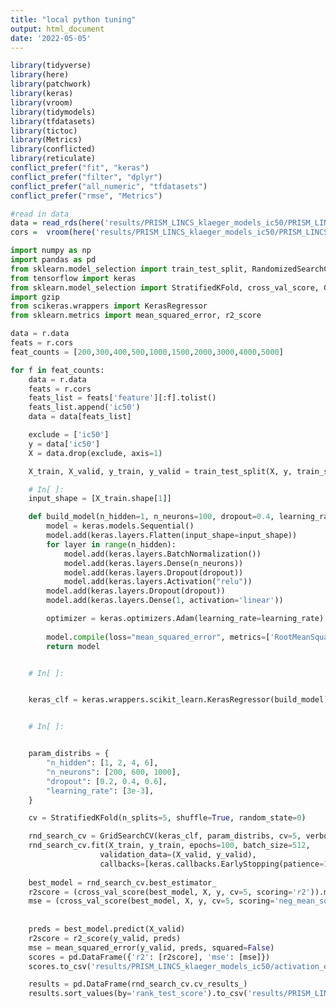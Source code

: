 ```yaml
---
title: "local python tuning"
output: html_document
date: '2022-05-05'
---
```


```r
library(tidyverse)
library(here)
library(patchwork)
library(keras)
library(vroom)
library(tidymodels)
library(tfdatasets)
library(tictoc)
library(Metrics)
library(conflicted)
library(reticulate)
conflict_prefer("fit", "keras")
conflict_prefer("filter", "dplyr")
conflict_prefer("all_numeric", "tfdatasets")
conflict_prefer("rmse", "Metrics")
```

```r
#read in data
data = read_rds(here('results/PRISM_LINCS_klaeger_models_ic50/PRISM_LINCS_klaeger_data_for_ml_5000feat_ic50.rds.gz'))
cors =  vroom(here('results/PRISM_LINCS_klaeger_models_ic50/PRISM_LINCS_klaeger_data_feature_correlations_ic50.csv'))

```

```python
import numpy as np
import pandas as pd
from sklearn.model_selection import train_test_split, RandomizedSearchCV
from tensorflow import keras
from sklearn.model_selection import StratifiedKFold, cross_val_score, GridSearchCV
import gzip
from scikeras.wrappers import KerasRegressor
from sklearn.metrics import mean_squared_error, r2_score
```

```python
data = r.data
feats = r.cors
feat_counts = [200,300,400,500,1000,1500,2000,3000,4000,5000]

for f in feat_counts:
    data = r.data
    feats = r.cors
    feats_list = feats['feature'][:f].tolist()
    feats_list.append('ic50')
    data = data[feats_list]

    exclude = ['ic50']
    y = data['ic50']
    X = data.drop(exclude, axis=1)

    X_train, X_valid, y_train, y_valid = train_test_split(X, y, train_size=0.8, test_size=0.2, random_state=0)

    # In[ ]:
    input_shape = [X_train.shape[1]]

    def build_model(n_hidden=1, n_neurons=100, dropout=0.4, learning_rate=3e-3):
        model = keras.models.Sequential()
        model.add(keras.layers.Flatten(input_shape=input_shape))
        for layer in range(n_hidden):
            model.add(keras.layers.BatchNormalization())
            model.add(keras.layers.Dense(n_neurons))
            model.add(keras.layers.Dropout(dropout))
            model.add(keras.layers.Activation("relu"))
        model.add(keras.layers.Dropout(dropout))
        model.add(keras.layers.Dense(1, activation='linear'))

        optimizer = keras.optimizers.Adam(learning_rate=learning_rate)
        
        model.compile(loss="mean_squared_error", metrics=['RootMeanSquaredError'], optimizer=optimizer)
        return model


    # In[ ]:


    keras_clf = keras.wrappers.scikit_learn.KerasRegressor(build_model)


    # In[ ]:


    param_distribs = {
        "n_hidden": [1, 2, 4, 6],
        "n_neurons": [200, 600, 1000],
        "dropout": [0.2, 0.4, 0.6],
        "learning_rate": [3e-3],
    }

    cv = StratifiedKFold(n_splits=5, shuffle=True, random_state=0)

    rnd_search_cv = GridSearchCV(keras_clf, param_distribs, cv=5, verbose=1, scoring='r2', refit=True)
    rnd_search_cv.fit(X_train, y_train, epochs=100, batch_size=512,
                    validation_data=(X_valid, y_valid),
                    callbacks=[keras.callbacks.EarlyStopping(patience=15, min_delta=1e-4, restore_best_weights=True)])
    
    best_model = rnd_search_cv.best_estimator_
    r2score = (cross_val_score(best_model, X, y, cv=5, scoring='r2')).mean()
    mse = (cross_val_score(best_model, X, y, cv=5, scoring='neg_mean_squared_error')).mean()
    
    
    preds = best_model.predict(X_valid)
    r2score = r2_score(y_valid, preds)
    mse = mean_squared_error(y_valid, preds, squared=False)
    scores = pd.DataFrame({'r2': [r2score], 'mse': [mse]})
    scores.to_csv('results/PRISM_LINCS_klaeger_models_ic50/activation_expression/regression/keras/scores/hps_keras_' + str(f) + '.csv', index=False)

    results = pd.DataFrame(rnd_search_cv.cv_results_)
    results.sort_values(by='rank_test_score').to_csv('results/PRISM_LINCS_klaeger_models_ic50/activation_expression/regression/keras/results/hps_keras_' + str(f) + '.csv')

```


